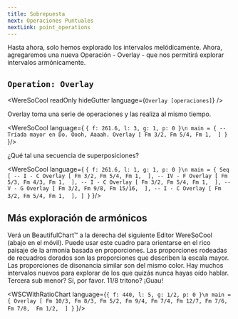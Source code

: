```yaml
---
title: Sobrepuesta
next: Operaciones Puntuales
nextLink: point_operations
---
```


Hasta ahora, solo hemos explorado los intervalos melódicamente. Ahora, agregaremos una nueva Operación - Overlay - que nos permitirá explorar intervalos armónicamente.


## `Operation: Overlay` 
<WereSoCool
  readOnly
  hideGutter
  language={`Overlay [operaciones]`}
/>

Overlay toma una serie de operaciones y las realiza al mismo tiempo.

<WereSoCool language={
`{ f: 261.6, l: 3, g: 1, p: 0 }\n
main = {
  -- Tríada mayor en Do. Oooh, Aaaah.
  Overlay [
    Fm 3/2,
    Fm 5/4,
    Fm 1, 
  ]
}`
}/>

¿Qué tal una secuencia de superposiciones?

<WereSoCool language={
`{ f: 261.6, l: 1, g: 1, p: 0 }\n
main = {
  Seq [
    -- I - C
    Overlay [
      Fm 3/2,
      Fm 5/4,
      Fm 1, 
    ],
    -- IV - F
    Overlay [
      Fm 5/3,
      Fm 4/3,
      Fm 1, 
    ],
    -- I - C
    Overlay [
      Fm 3/2,
      Fm 5/4,
      Fm 1, 
    ],
    -- V - G
    Overlay [
      Fm 3/2,
      Fm 9/8,
      Fm 15/16, 
    ],
    -- I - C
    Overlay [
      Fm 3/2,
      Fm 5/4,
      Fm 1, 
    ],
  ]
}`
}/>

## Más exploración de armónicos

Verá un BeautifulChart™ a la derecha del siguiente Editor WereSoCool (abajo en el móvil). Puede usar este cuadro para orientarse en el rico paisaje de la armonía basada en proporciones. Las proporciones rodeadas de recuadros dorados son las proporciones que describen la escala mayor. Las proporciones de disonancia similar son del mismo color. Hay muchos intervalos nuevos para explorar de los que quizás nunca hayas oído hablar. Tercera sub menor? Sí, por favor. 11/8 tritono? ¡Guau!

<WSCWithRatioChart language={`{ f: 440, l: 5, g: 1/2, p: 0 }\n
main = {
  Overlay [
    Fm 10/3,
    Fm 8/3,
    Fm 5/2,
    Fm 9/4,
    Fm 7/4,
    Fm 12/7,
    Fm 7/6,
    Fm 7/8, 
    Fm 1/2, 
  ]
}`
}/>

